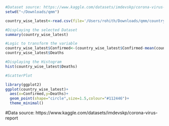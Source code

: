 ```r
#Dataset source: https://www.kaggle.com/datasets/imdevskp/corona-virus-report
setwd("~/Downloads/qmm")

country_wise_latest<-read.csv(file='/Users/rohith/Downloads/qmm/country_wise_latest.csv')

#Displaying the selected Dataset
summary(country_wise_latest)

#Logic to transform the variable
country_wise_latest$Confirmed<-(country_wise_latest$Confirmed-mean(country_wise_latest$Confirmed)/var(country_wise_latest$Confirmed))
country_wise_latest$Deaths

#Displaying the Histogram
hist(country_wise_latest$Deaths)
```
```r
#ScatterPlot

library(ggplot2)
ggplot(country_wise_latest)+
  aes(x=Confirmed,y=Deaths)+
  geom_point(shape="circle",size=1.5,colour="#112446")+
  theme_minimal()
```
#Data source: https://www.kaggle.com/datasets/imdevskp/corona-virus-report


